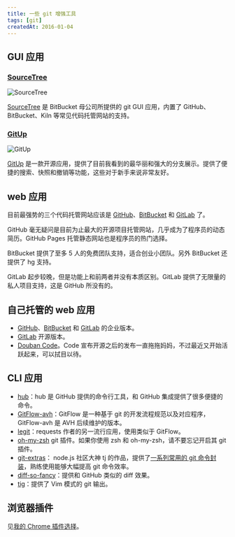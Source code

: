 ```yaml
---
title: 一些 git 增强工具
tags: [git]
createdAt: 2016-01-04
---
```


## GUI 应用

### [SourceTree]

![SourceTree](https://www.sourcetreeapp.com/images/sourcetree-hero-mac-log.png)

[SourceTree] 是 BitBucket 母公司所提供的 git GUI 应用，内置了 GitHub、BitBucket、Kiln 等常见代码托管网站的支持。

### [GitUp]

![GitUp](http://gitup.co/images/map.gif)

[GitUp] 是一款开源应用，提供了目前我看到的最华丽和强大的分支展示。提供了便捷的搜索、快照和撤销等功能，这些对于新手来说非常友好。

## web 应用

目前最强势的三个代码托管网站应该是 [GitHub]、[BitBucket] 和 [GitLab] 了。

GitHub 毫无疑问是目前为止最大的开源项目托管网站，几乎成为了程序员的动态简历。GitHub Pages 托管静态网站也是程序员的热门选择。

BitBucket 提供了至多 5 人的免费团队支持，适合创业小团队。另外 BitBucket 还提供了 hg 支持。

GitLab 起步较晚，但是功能上和前两者并没有本质区别。GitLab 提供了无限量的私人项目支持，这是 GitHub 所没有的。

## 自己托管的 web 应用

- [GitHub]、[BitBucket] 和 [GitLab] 的企业版本。
- [GitLab] 开源版本。
- [Douban Code]。Code 宣布开源之后的发布一直拖拖妈妈，不过最近又开始活跃起来，可以拭目以待。

## CLI 应用

- [hub]：hub 是 GitHub 提供的命令行工具，和 GitHub 集成提供了很多便捷的命令。
- [GitFlow-avh]：GitFlow 是一种基于 git 的开发流程规范以及对应程序，GitFlow-avh 是 AVH 后续维护的版本。
- [legit](https://github.com/kennethreitz/legit)：requests 作者的另一流行应用，使用类似于 GitFlow。
- [oh-my-zsh] git 插件。如果你使用 zsh 和 oh-my-zsh，请不要忘记开启其 git 插件。
- [git-extras](https://github.com/tj/git-extras)： node.js 社区大神 tj 的作品，提供了[一系列常用的 git 命令封装](https://github.com/tj/git-extras/blob/master/Commands.md)，熟练使用能够大幅提高 git 命令效率。
- [diff-so-fancy](https://github.com/so-fancy/diff-so-fancy)：提供和 GitHub 类似的 diff 效果。
- [tig](https://github.com/jonas/tig)：提供了 Vim 模式的 git 输出。

## 浏览器插件

见[我的 Chrome 插件选择](/pages/chrome-plugin#github-相关)。

[GitUp]: http://gitup.co/
[hub]: https://github.com/github/hub
[SourceTree]: https://www.sourcetreeapp.com/
[GitLab]: https://gitlab.com/
[GitHub]: https://github.com/
[BitBucket]: https://bitbucket.org/
[GitFlow-avh]: https://github.com/petervanderdoes/gitflow-avh
[oh-my-zsh]: https://github.com/robbyrussell/oh-my-zsh
[Douban Code]: https://github.com/douban/code
